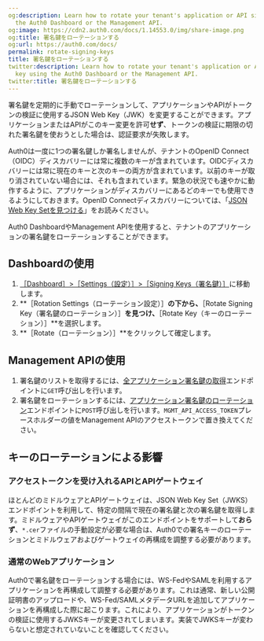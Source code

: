 ```yaml
---
og:description: Learn how to rotate your tenant's application or API signing key using
  the Auth0 Dashboard or the Management API.
og:image: https://cdn2.auth0.com/docs/1.14553.0/img/share-image.png
og:title: 署名鍵をローテーションする
og:url: https://auth0.com/docs/
permalink: rotate-signing-keys
title: 署名鍵をローテーションする
twitter:description: Learn how to rotate your tenant's application or API signing
  key using the Auth0 Dashboard or the Management API.
twitter:title: 署名鍵をローテーションする
---
```


署名鍵を定期的に手動でローテーションして、アプリケーションやAPIがトークンの検証に使用するJSON Web Key（JWK）を変更することができます。アプリケーションまたはAPIがこのキー変更を許可**せず**、トークンの検証に期限の切れた署名鍵を使おうとした場合は、認証要求が失敗します。



Auth0は一度に1つの署名鍵しか署名しませんが、テナントのOpenID Connect（OIDC）ディスカバリーには常に複数のキーが含まれています。OIDCディスカバリーには常に現在のキーと次のキーの両方が含まれています。以前のキーが取り消されていない場合には、それも含まれています。緊急の状況でも速やかに動作するように、アプリケーションがディスカバリーにあるどのキーでも使用できるようにしておきます。OpenID Connectディスカバリーについては、「[JSON Web Key Setを見つける](/security/tokens/json-web-tokens/locate-json-web-key-sets)」をお読みください。



Auth0 DashboardやManagement APIを使用すると、テナントのアプリケーションの署名鍵をローテーションすることができます。

## Dashboardの使用

1. [［Dashboard］>［Settings（設定）］>［Signing Keys（署名鍵）］](%24%7Bmanage_url%7D/#/tenant/signing_keys)に移動します。
2. **［Rotation Settings（ローテーション設定）］**の下から、**［Rotate Signing Key（署名鍵のローテーション）］**を見つけ、**［Rotate Key（キーのローテーション）］**を選択します。
3. **［Rotate（ローテーション）］**をクリックして確定します。

## Management APIの使用

1. 署名鍵のリストを取得するには、[全アプリケーション署名鍵の取得](/api/management/v2#!/Keys/get_signing_keys)エンドポイントに`GET`呼び出しを行います。
2. 署名鍵をローテーションするには、[アプリケーション署名鍵のローテーション](/api/management/v2#!/Keys/post_signing_keys)エンドポイントに`POST`呼び出しを行います。`MGMT_API_ACCESS_TOKEN`プレースホルダーの値をManagement APIのアクセストークンで置き換えてください。

## キーのローテーションによる影響

### アクセストークンを受け入れるAPIとAPIゲートウェイ

ほとんどのミドルウェアとAPIゲートウェイは、JSON Web Key Set（JWKS）エンドポイントを利用して、特定の間隔で現在の署名鍵と次の署名鍵を取得します。ミドルウェアやAPIゲートウェイがこのエンドポイントをサポートして**おらず**、`*.cer`ファイルの手動設定が必要な場合は、Auth0での署名キーのローテーションとミドルウェアおよびゲートウェイの再構成を調整する必要があります。

### 通常のWebアプリケーション

Auth0で署名鍵をローテーションする場合には、WS-FedやSAMLを利用するアプリケーションを再構成して調整する必要があります。これは通常、新しい公開証明書のアップロードや、WS-Fed/SAMLメタデータURLを追加してアプリケーションを再構成した際に起こります。これにより、アプリケーションがトークンの検証に使用するJWKSキーが変更されてしまいます。実装でJWKSキーが変わらないと想定されていないことを確認してください。